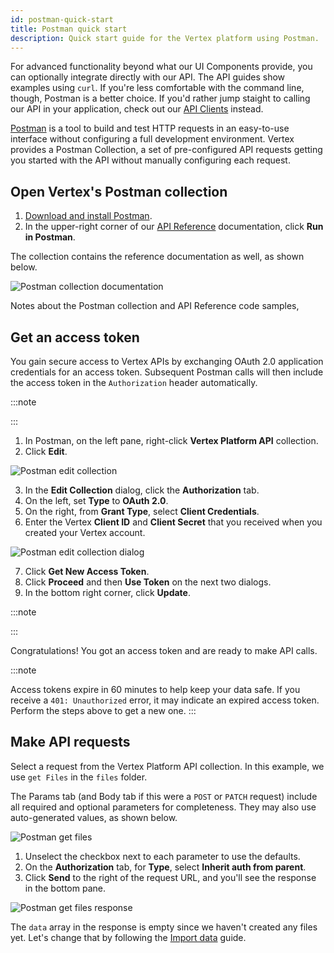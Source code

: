 ```yaml
---
id: postman-quick-start
title: Postman quick start
description: Quick start guide for the Vertex platform using Postman.
---
```



For advanced functionality beyond what our UI Components provide, you can optionally integrate directly with our API. The API guides show examples using `curl`. If you're less comfortable with the command line, though, Postman is a better choice. If you'd rather jump staight to calling our API in your application, check out our [API Clients](../sdks-and-tools.mdx) instead.

[Postman](https://www.postman.com/) is a tool to build and test HTTP requests in an easy-to-use interface without configuring a full development environment. Vertex provides a Postman Collection, a set of pre-configured API requests getting you started with the API without manually configuring each request.

## Open Vertex's Postman collection

1. [Download and install Postman](https://www.postman.com/downloads/).
2. In the upper-right corner of our [API Reference](https://docs.vertexvis.com/) documentation, click **Run in Postman**.

The collection contains the reference documentation as well, as shown below.

![Postman collection documentation](/img/postman-documentation.png 'Postman collection documentation')

Notes about the Postman collection and API Reference code samples,

<PostmanInfo />

## Get an access token

You gain secure access to Vertex APIs by exchanging OAuth 2.0 application credentials for an access token. Subsequent Postman calls will then include the access token in the `Authorization` header automatically.

:::note

<SignUpNote />
:::

1. In Postman, on the left pane, right-click **Vertex Platform API** collection.
2. Click **Edit**.

![Postman edit collection](/img/postman-edit-collection.png 'Postman edit collection')

3. In the **Edit Collection** dialog, click the **Authorization** tab.
4. On the left, set **Type** to **OAuth 2.0**.
5. On the right, from **Grant Type**, select **Client Credentials**.
6. Enter the Vertex **Client ID** and **Client Secret** that you received when you created your Vertex account.

![Postman edit collection dialog](/img/postman-edit-collection-dialog.png 'Postman edit collection dialog')

7. Click **Get New Access Token**.
8. Click **Proceed** and then **Use Token** on the next two dialogs.
9. In the bottom right corner, click **Update**.

:::note

<ProtectSecretNote />
:::

Congratulations! You got an access token and are ready to make API calls.

:::note

Access tokens expire in 60 minutes to help keep your data safe. If you receive a `401: Unauthorized` error, it may indicate an expired access token. Perform the steps above to get a new one.
:::

## Make API requests

Select a request from the Vertex Platform API collection. In this example, we use `get Files` in the `files` folder.

The Params tab (and Body tab if this were a `POST` or `PATCH` request) include all required and optional parameters for completeness. They may also use auto-generated values, as shown below.

![Postman get files](/img/postman-get-files.png 'Postman get files')

1. Unselect the checkbox next to each parameter to use the defaults.
1. On the **Authorization** tab, for **Type**, select **Inherit auth from parent**.
1. Click **Send** to the right of the request URL, and you'll see the response in the bottom pane.

![Postman get files response](/img/postman-get-files-response.png 'Postman get files response')

The `data` array in the response is empty since we haven't created any files yet. Let's change that by following the [Import data](./import-data.mdx) guide.
